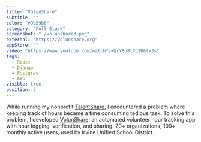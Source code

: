 ```yaml
---
title: "VolunShare"
subtitle: ""
color: "#9b59b6"
category: "Full-Stack"
screenshot: "./volunshare3.png"
external: "https://volunshare.org"
appStore: ""
video: "https://www.youtube.com/watch?v=WrY8o8tTqIU&t=3s"
tags:
  - React
  - Django
  - Postgres
  - AWS
visible: true
position: 3
---
```


While running my nonprofit <a target="_blank" href="https://www.jointalentshare.org/"><u>TalentShare</u></a>, I encountered a problem where keeping track of hours became a time consuming tedious task. To solve this problem, I developed <a target="_blank" href="https://www.volunshare.org/"><u>VolunShare</u></a>: an automated volunteer hour tracking app with hour logging, verification, and sharing. 20+ organizations, 100+ monthly active users, used by Irvine Unified School District.

